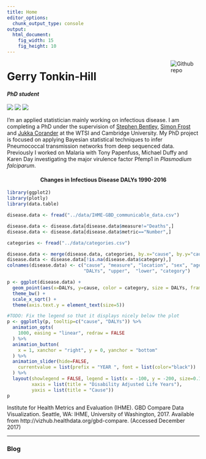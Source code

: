 ```yaml
---
title: Home
editor_options: 
  chunk_output_type: console
output: 
  html_document:
    fig_width: 15
    fig_height: 10
---
```


[<img src="jerry_thinking_edit.png" style="max-width:15%;min-width:40px;float:right;" alt="Github repo" />](jerry_thinking_edit.png)

# Gerry Tonkin-Hill

#### *PhD student*          
[![](http://i.imgur.com/wWzX9uB.png)](http://www.twitter.com/gerrythill) [![](http://i.imgur.com/9I6NRUm.png)](http://www.github.com/gtonkinhill)
[![](ID_symbol_B-W_16x16.png)](https://orcid.org/0000-0003-4397-2224)

I'm an applied statistician mainly working on infectious disease. I am completing a PhD under the supervision of [Stephen Bentley](http://www.sanger.ac.uk/people/directory/bentley-stephen-d), [Simon Frost](https://www.vet.cam.ac.uk/directory/sdf22@cam.ac.uk) and [Jukka Corander](https://www.med.uio.no/imb/english/people/aca/jukkac/) at the WTSI and Cambridge University. My PhD project is focused on applying Bayesian statistical techniques to infer Pneumococcal transmission networks from deep sequenced data. Previously I worked on Malaria with Tony Papenfuss, Michael Duffy and Karen Day investigating the major virulence factor Pfemp1 in *Plasmodium falciparum*.


<center> <h4>Changes in Infectious Disease DALYs 1990-2016</h4> </center>

```r
library(ggplot2)
library(plotly)
library(data.table)

disease.data <- fread("../data/IHME-GBD_communicable_data.csv")

disease.data <- disease.data[disease.data$measure!="Deaths",]
disease.data <- disease.data[disease.data$metric=="Number",]

categories <- fread("../data/categories.csv")

disease.data <- merge(disease.data, categories, by.x="cause", by.y="cause", all.x = TRUE)
disease.data <- disease.data[!is.na(disease.data$category),]
colnames(disease.data) <- c("cause", "measure", "location", "sex", "age", "metric", "year",
                            "DALYs", "upper",  "lower", "category")

p <- ggplot(disease.data) +
  geom_point(aes(x=DALYs, y=cause, color = category, size = DALYs, frame = year, ids = cause)) +
  theme_bw() +
  scale_x_sqrt() +
  theme(axis.text.y = element_text(size=5))

#TODO: Fix the legend so that it displays nicely below the plot
p <- ggplotly(p, tooltip=c("cause", "DALYs")) %>% 
  animation_opts(
    1000, easing = "linear", redraw = FALSE
  ) %>% 
  animation_button(
    x = 1, xanchor = "right", y = 0, yanchor = "bottom"
  ) %>%
  animation_slider(hide=FALSE,
    currentvalue = list(prefix = "YEAR ", font = list(color="black"))
  ) %>%
  layout(showlegend = FALSE, legend = list(x = -100, y = -200, size=0.1),
         xaxis = list(title = "Disability Adjusted Life Years"),
         yaxis = list(title = "Cause"))
p

```


Institute for Health Metrics and Evaluation (IHME). GBD Compare Data Visualization. Seattle, WA: IHME, University of Washington, 2017. Available from http://vizhub.healthdata.org/gbd-compare. (Accessed December 2017)


<hr/>

### Blog